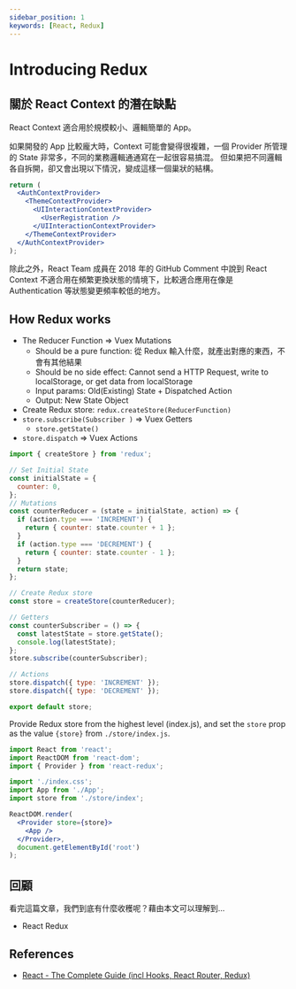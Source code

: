 ```yaml
---
sidebar_position: 1
keywords: [React, Redux]
---
```


# Introducing Redux

## 關於 React Context 的潛在缺點

React Context 適合用於規模較小、邏輯簡單的 App。

如果開發的 App 比較龐大時，Context 可能會變得很複雜，一個 Provider 所管理的 State 非常多，不同的業務邏輯通通寫在一起很容易搞混。
但如果把不同邏輯各自拆開，卻又會出現以下情況，變成這樣一個巢狀的結構。

```jsx
return (
  <AuthContextProvider>
    <ThemeContextProvider>
      <UIInteractionContextProvider>
        <UserRegistration />
      </UIInteractionContextProvider>
    </ThemeContextProvider>
  </AuthContextProvider>
);
```

除此之外，React Team 成員在 2018 年的 GitHub Comment 中說到 React Context 不適合用在頻繁更換狀態的情境下，比較適合應用在像是 Authentication 等狀態變更頻率較低的地方。

## How Redux works

- The Reducer Function => Vuex Mutations
  - Should be a pure function: 從 Redux 輸入什麼，就產出對應的東西，不會有其他結果
  - Should be no side effect: Cannot send a HTTP Request, write to localStorage, or get data from localStorage
  - Input params: Old(Existing) State + Dispatched Action
  - Output: New State Object
- Create Redux store: `redux.createStore(ReducerFunction)`
- `store.subscribe(Subscriber )` => Vuex Getters
  - `store.getState()`
- `store.dispatch` => Vuex Actions

```jsx
import { createStore } from 'redux';

// Set Initial State
const initialState = {
  counter: 0,
};
// Mutations
const counterReducer = (state = initialState, action) => {
  if (action.type === 'INCREMENT') {
    return { counter: state.counter + 1 };
  }
  if (action.type === 'DECREMENT') {
    return { counter: state.counter - 1 };
  }
  return state;
};

// Create Redux store
const store = createStore(counterReducer);

// Getters
const counterSubscriber = () => {
  const latestState = store.getState();
  console.log(latestState);
};
store.subscribe(counterSubscriber);

// Actions
store.dispatch({ type: 'INCREMENT' });
store.dispatch({ type: 'DECREMENT' });

export default store;
```

Provide Redux store from the highest level (index.js), and set the `store` prop as the value `{store}` from `./store/index.js`.

```jsx
import React from 'react';
import ReactDOM from 'react-dom';
import { Provider } from 'react-redux';

import './index.css';
import App from './App';
import store from './store/index';

ReactDOM.render(
  <Provider store={store}>
    <App />
  </Provider>,
  document.getElementById('root')
);
```

## 回顧

看完這篇文章，我們到底有什麼收穫呢？藉由本文可以理解到…

- React Redux

## References

- [React - The Complete Guide (incl Hooks, React Router, Redux)](https://www.udemy.com/course/react-the-complete-guide-incl-redux/)
